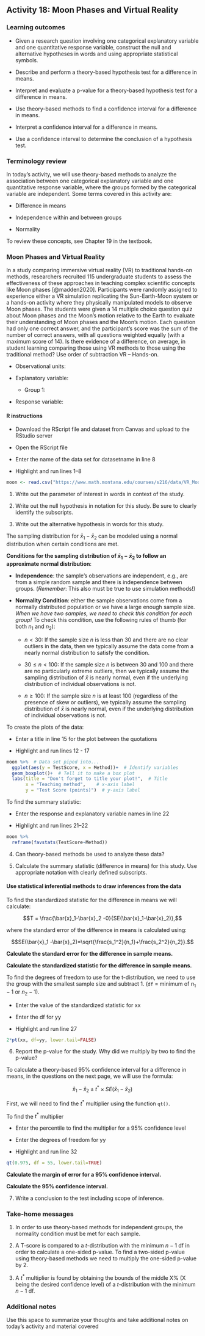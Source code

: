## Activity 18: Moon Phases and Virtual Reality

\setstretch{1}

### Learning outcomes

* Given a research question involving one categorical explanatory variable and one quantitative response variable, construct the null and alternative hypotheses
  in words and using appropriate statistical symbols.

* Describe and perform a theory-based hypothesis test for a difference in means.

* Interpret and evaluate a p-value for a theory-based hypothesis test for a difference in means.

* Use theory-based methods to find a confidence interval for a difference in means.

* Interpret a confidence interval for a difference in means.

* Use a confidence interval to determine the conclusion of a hypothesis test.

### Terminology review

In today's activity, we will use theory-based methods to analyze the association between one categorical explanatory variable and one quantitative response variable, where the groups formed by the categorical variable are independent. Some terms covered in this activity are:

* Difference in means

* Independence within and between groups

* Normality

To review these concepts, see Chapter 19 in the textbook.


### Moon Phases and Virtual Reality 

In a study comparing immersive virtual reality (VR) to traditional hands-on methods, researchers recruited 115 undergraduate students to assess the effectiveness of these approaches in teaching complex scientific concepts like Moon phases [@madden2020]. Participants were randomly assigned to experience either a VR simulation replicating the Sun-Earth-Moon system or a hands-on activity where they physically manipulated models to observe Moon phases. The students were given a 14 multiple choice question quiz about Moon phases and the Moon’s motion relative to the Earth to evaluate their understanding of Moon phases and the Moon's motion. Each question had only one correct answer, and the participant’s score was the sum of the number of correct answers, with all questions weighted equally (with a maximum score of 14).  Is there evidence of a difference, on average, in student learning comparing those using VR methods to those using the traditional method? Use order of subtraction VR – Hands-on. 

* Observational units:

* Explanatory variable:

    * Group 1:

* Response variable:

#### R instructions{-}

* Download the RScript file and dataset from Canvas and upload to the RStudio server

* Open the RScript file

* Enter the name of the data set for datasetname in line 8

* Highlight and run lines 1--8

```r
moon <- read.csv("https://www.math.montana.edu/courses/s216/data/VR_Moon.csv")
```

1. Write out the parameter of interest in words in context of the study.

\vspace{1in}

2.  Write out the null hypothesis in notation for this study.  Be sure to clearly identify the subscripts.

\vspace{0.4in}

3. Write out the alternative hypothesis in words for this study.

\vspace{0.8in}

The sampling distribution for $\bar{x}_1-\bar{x}_2$ can be modeled using a normal distribution when certain conditions are met.

**Conditions for the sampling distribution of $\bar{x}_1 - \bar{x}_2$ to follow an approximate normal distribution**:

* **Independence**: the sample’s observations are independent, e.g., are from a simple random sample and there is independence between groups. (*Remember*: This also must be true to use simulation methods!)

* **Normality Condition**: either the sample observations come from a normally distributed population or we have a large enough sample size.  _When we have two samples, we need to check this condition for each group!_ To check this condition, use the following rules of thumb (for both $n_1$ and $n_2$):

    - $n < 30$: If the sample size $n$ is less than 30 and there are no clear outliers in the data, then we typically assume the data come from a nearly normal distribution to satisfy the condition.

    - $30 \le n < 100$: If the sample size $n$ is between 30 and 100 and there are no particularly extreme outliers, then we typically assume the sampling distribution of $\bar{x}$ is nearly normal, even if the underlying distribution of individual observations is not.
    
     - $n \geq 100$: If the sample size $n$ is at least 100 (regardless of the presence of skew or outliers), we typically assume the sampling distribution of $\bar{x}$ is nearly normal, even if the underlying distribution of individual observations is not.

To create the plots of the data:

* Enter a title in line 15 for the plot between the quotations

* Highlight and run lines 12 - 17

```r
moon %>%  # Data set piped into...
  ggplot(aes(y = TestScore, x = Method))+  # Identify variables
  geom_boxplot()+  # Tell it to make a box plot
  labs(title = "Don't forget to title your plot!",  # Title
       x = "Teaching method",    # x-axis label
       y = "Test Score (points)")  # y-axis label
```

To find the summary statistic:

* Enter the response and explanatory variable names in line 22

* Highlight and run lines 21--22

```r
moon %>%
  reframe(favstats(TestScore~Method))
```

4.  Can theory-based methods be used to analyze these data?

\vspace{1.2in}

5. Calculate the summary statistic (difference in means) for this study.  Use appropriate notation with clearly defined subscripts.

\vspace{1in}

#### Use statistical inferential methods to draw inferences from the data {-}

To find the standardized statistic for the difference in means we will calculate:

$$T = \frac{\bar{x}_1-\bar{x}_2 -0}{SE(\bar{x}_1-\bar{x}_2)},$$

where the standard error of the difference in means is calculated using:

$$SE(\bar{x}_1 -\bar{x}_2)=\sqrt{\frac{s_1^2}{n_1}+\frac{s_2^2}{n_2}}.$$

**Calculate the standard error for the difference in sample means.**

\vspace{0.8in}

**Calculate the standardized statistic for the difference in sample means.**

\vspace{0.8in}

To find the degrees of freedom to use for the t-distribution, we need to use the group with the smallest sample size and subtract 1.  (`df` = minimum of $n_1 - 1$ or  $n_2 - 1$).  

\vspace{0.2in}

* Enter the value of the standardized statistic for xx

* Enter the df for yy

* Highlight and run line 27

```r
2*pt(xx, df=yy, lower.tail=FALSE)
```
\vspace{0.3in}

6. Report the p-value for the study.  Why did we multiply by two to find the p-value?

\vspace{0.5in}

To calculate a theory-based 95\% confidence interval for a difference in means, in the questions on the next page, we will use the formula:

$$\bar{x}_1- \bar{x}_2\pm t^* \times SE(\bar{x}_1- \bar{x}_2)$$

First, we will need to find the $t^*$ multiplier using the function `qt()`.  

To find the $t^*$ multiplier

* Enter the percentile to find the multiplier for a 95\% confidence level

* Enter the degrees of freedom for yy

* Highlight and run line 32

```r
qt(0.975, df = 55, lower.tail=TRUE)
```
**Calculate the margin of error for a 95\% confidence interval.**

\vspace{0.5in}

**Calculate the 95\% confidence interval.**

\vspace{0.6in}

7. Write a conclusion to the test including scope of inference.
\vspace{0.7in}

### Take-home messages

1.  In order to use theory-based methods for independent groups, the normality condition must be met for each sample.  

2.  A T-score is compared to a $t$-distribution with the minimum $n - 1$ df in order to calculate a one-sided p-value. To find a two-sided p-value using theory-based methods we need to multiply the one-sided p-value by 2.  

3.  A $t^*$ multiplier is found by obtaining the bounds of the middle X% (X being the desired confidence level) of a $t$-distribution with the minimum $n - 1$ df.


### Additional notes

Use this space to summarize your thoughts and take additional notes on today's activity and material covered

\vspace{3in}
\newpage




